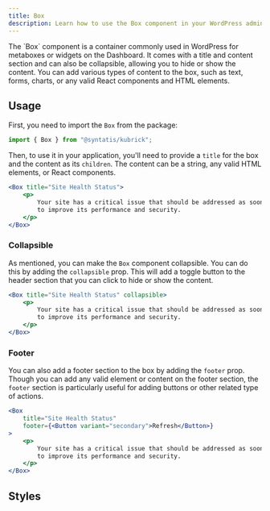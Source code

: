 ```yaml
---
title: Box
description: Learn how to use the Box component in your WordPress admin application.
---
```



<Lead storybook="/?path=/docs/components-box--docs">
	The `Box` component is a container commonly used in WordPress for metaboxes or
	widgets on the Dashboard. It comes with a title and content section and can
	also be collapsible, allowing you to hide or show the content. You can add
	various types of content to the box, such as text, forms, charts, or any valid
	React components and HTML elements.
</Lead>

## Usage

First, you need to import the `Box` from the package:

```jsx
import { Box } from "@syntatis/kubrick";
```

Then, to use it in your application, you'll need to provide a `title` for the box and the content as its `children`. The content can be a string, any valid HTML elements, or React components.

```jsx
<Box title="Site Health Status">
	<p>
		Your site has a critical issue that should be addressed as soon as possible
		to improve its performance and security.
	</p>
</Box>
```

### Collapsible

As mentioned, you can make the `Box` component collapsible. You can do this by adding the `collapsible` prop. This will add a toggle button to the header section that you can click to hide or show the content.

```jsx {3}
<Box title="Site Health Status" collapsible>
	<p>
		Your site has a critical issue that should be addressed as soon as possible
		to improve its performance and security.
	</p>
</Box>
```

### Footer

You can also add a footer section to the box by adding the `footer` prop. Though you can add any valid element or content on the footer section, the `footer` section is particularly useful for adding buttons or other related type of actions.

```jsx {3}
<Box
	title="Site Health Status"
	footer={<Button variant="secondary">Refresh</Button>}
>
	<p>
		Your site has a critical issue that should be addressed as soon as possible
		to improve its performance and security.
	</p>
</Box>
```

## Styles

<Table
	variant="classes"
	component="Box"
	prefix="kubrick-Box-"
	items={[
		["root", "The root element of the box."],
		["header", "The header section containing the title and toggle button."],
		["title", "The element that wraps the title of the box."],
		["content", "The content section of the box."],
		["footer", "The footer section of the box."],
	]}
/>
